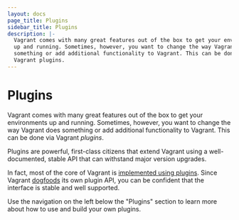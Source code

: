 ```yaml
---
layout: docs
page_title: Plugins
sidebar_title: Plugins
description: |-
  Vagrant comes with many great features out of the box to get your environments
  up and running. Sometimes, however, you want to change the way Vagrant does
  something or add additional functionality to Vagrant. This can be done via
  Vagrant plugins.
---
```


# Plugins

Vagrant comes with many great features out of the box to get your environments up
and running. Sometimes, however, you want to change the way Vagrant does something
or add additional functionality to Vagrant. This can be done via Vagrant
_plugins_.

Plugins are powerful, first-class citizens that extend Vagrant using a
well-documented, stable API that can withstand major version upgrades.

In fact, most of the core of Vagrant is [implemented using plugins](https://github.com/hashicorp/vagrant/tree/main/plugins).
Since Vagrant [dogfoods](https://en.wikipedia.org/wiki/Eating_your_own_dog_food) its own
plugin API, you can be confident that the interface is stable and well supported.

Use the navigation on the left below the "Plugins" section to learn more
about how to use and build your own plugins.
